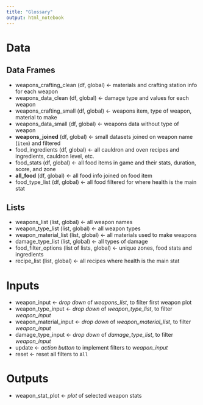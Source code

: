 ```yaml
---
title: "Glossary"
output: html_notebook
---
```


# Data

## Data Frames

* weapons_crafting_clean (df, global) <- materials and crafting station info for each weapon
* weapons_data_clean (df, global) <- damage type and values for each weapon
* weapons_crafting_small (df, global) <- weapons item, type of weapon, material to make
* weapons_data_small (df, global) <- weapons data without type of weapon
* **weapons_joined** (df, global) <- small datasets joined on weapon name (`item`) and filtered
* food_ingredients (df, global) <- all cauldron and oven recipes and ingredients, cauldron level, etc.
* food_stats (df, global) <- all food items in game and their stats, duration, score, and zone
* **all_food** (df, global) <- all food info joined on food item
* food_type_list (df, global) <- all food filtered for where health is the main stat

## Lists

* weapons_list (list, global) <- all weapon names
* weapon_type_list (list, global) <- all weapon types
* weapon_material_list (list, global) <- all materials used to make weapons
* damage_type_list (list, global) <- all types of damage
* food_filter_options (list of lists, global) <- unique zones, food stats and ingredients
* recipe_list (list, global) <- all recipes where health is the main stat


# Inputs

* weapon_input <- *drop down* of *weapons_list*, to filter first weapon plot
* weapon_type_input <- *drop down* of *weapon_type_list*, to filter *weapon_input*
* weapon_material_input <- *drop down* of *weapon_material_list*, to filter *weapon_input*
* damage_type_input <- *drop down* of *damage_type_list*, to filter *weapon_input*
* update <- *action button* to implement filters to *weapon_input*
* reset <- reset all filters to `All`

# Outputs

* weapon_stat_plot <- *plot* of selected weapon stats
